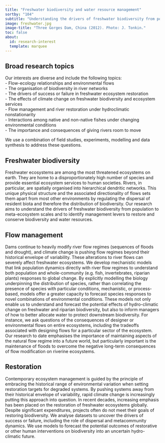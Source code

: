 ```yaml
---
title: "Freshwater biodiversity and water resource management"
sortby: "104"
subtitle: "Understanding the drivers of freshwater biodiversity from population to meta-ecosystem scales and identifying management levers to restore and conserve biodiversity and water resources."
image: freshwater.jpg
image-title: "Three Gorges Dam, China (2012). Photo: J. Tonkin."
toc: false
about:
  id: research-interest
  template: marquee
---
```


## Broad research topics
Our interests are diverse and include the following topics:  
- Flow-ecology relationships and environmental flows  
- The organisation of biodiversity in river networks  
- The drivers of success or failure in freshwater ecosystem restoration  
- The effects of climate change on freshwater biodiversity and ecosystem services  
- Flow management and river restoration under hydroclimatic nonstationarity  
- Interactions among native and non-native fishes under changing environmental conditions  
- The importance and consequences of giving rivers room to move

We use a combination of field studies, experiments, modelling and data synthesis to address these questions.

## Freshwater biodiversity
Freshwater ecosystems are among the most threatened ecosystems on earth. They are home to a disproportionately high number of species and provide essential ecosystem services to human societies. Rivers, in particular, are spatially organised into hierarchical dendritic networks. This unique physical structure and the associated directionality of flows sets them apart from most other environments by regulating the dispersal of resident biota and therefore the distribution of biodiversity. Our research aims to understand the drivers of freshwater biodiversity from population to meta-ecosystem scales and to identify management levers to restore and conserve biodiversity and water resources. 

## Flow management
Dams continue to heavily modify river flow regimes (sequences of floods and drought), and climate change is pushing flow regimes beyond their historical envelope of variability. These alterations to river flows can severely affect freshwater ecosystems. We develop mechanistic models that link population dynamics directly with river flow regimes to understand both population and whole-community (e.g. fish, invertebrates, riparian plants) responses to global change. By explicitly modelling the biology underpinning the distribution of species, rather than correlating the presence of species with particular conditions, mechanistic, or process-based, models offer a greater capacity to forecast species responses to novel combinations of environmental conditions. These models not only enable us to understand and forecast the potential effects of hydro-climatic change on freshwater and riparian biodiversity, but also to inform managers of how to better allocate water to protect downstream biodiversity. For instance, we ask questions of the consequences of designer or environmental flows on entire ecosystems, including the tradeoffs associated with designing flows for a particular sector of the ecosystem. Our research to date emphasises the importance of maintaining aspects of the natural flow regime into a future world, but particularly important is the maintenance of floods to overcome the negative long-term consequences of flow modification on riverine ecosystems.

## Restoration
Contemporary ecosystem management is guided by the principle of embracing the historical range of environmental variation when setting restoration targets for degraded systems. By pushing systems away from their historical envelope of variability, rapid climate change is increasingly putting this approach into question. In recent decades, increasing emphasis has been placed on the restoration of freshwater ecosystems globally. Despite significant expenditures, projects often do not meet their goals of restoring biodiversity. We analyse datasets to uncover the drivers of success or failure, including the role of dispersal and metacommunity dynamics. We use models to forecast the potential outcomes of restorative or other human interventions on biodiversity into an uncertain hydro-climatic future.






